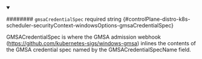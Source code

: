 
<details className="config-field" data-expandable="false" open>
<summary>

######## `gmsaCredentialSpec` <span className="config-field-required" data-required="false">required</span> <span className="config-field-type">string</span> <span className="config-field-default"></span> <span className="config-field-enum"></span> {#controlPlane-distro-k8s-scheduler-securityContext-windowsOptions-gmsaCredentialSpec}

GMSACredentialSpec is where the GMSA admission webhook
(https://github.com/kubernetes-sigs/windows-gmsa) inlines the contents of the
GMSA credential spec named by the GMSACredentialSpecName field.

</summary>



</details>
